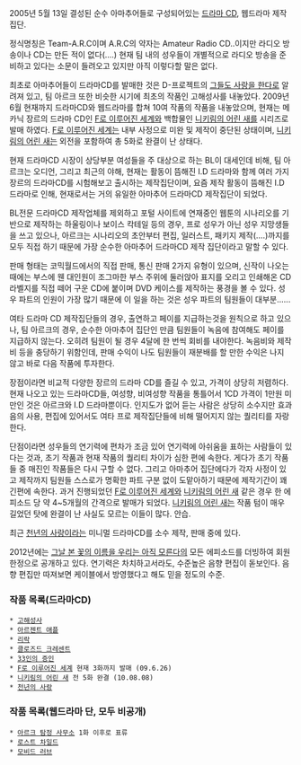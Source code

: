 2005년 5월 13일 결성된 순수 아마추어들로 구성되어있는 [[드라마 CD]], 웹드라마 제작 집단.

정식명칭은 Team-A.R.C이며 A.R.C의 약자는 Amateur Radio CD..이지만 라디오 방송이나 CD는 만든 적이 없다(....) 현재 팀 내의 성우들이 개별적으로 라디오 방송을 준비하고 있다는 소문이 들려오고 있지만 아직 이렇다할 말은 없다.

최초로 아마추어들이 드라마CD를 발매한 것은 D-프로젝트의 [[그들도 사랑을 한다]]로 알려져 있고, 팀 아르크 또한 비슷한 시기에 최초의 작품인 고해성사를 내놓았다. 2009년 6월 현재까지 드라마CD와 웹드라마를 합쳐 10여 작품의 작품을 내놓았으며, 현재는 메카닉 장르의 드라마 CD인 [[F로 이루어진 세계]]와 백합물인 [[니키림의 어린 새]]를 시리즈로 발매 하였다. [[F로 이루어진 세계]]는 내부 사정으로 미완 및 제작이 중단된 상태이며, [[니키림의 어린 새]]는 외전을 포함하여 총 5화로 완결이 난 상태다.

현재 드라마CD 시장이 상당부분 여성들을 주 대상으로 하는 BL이 대세인데 비해, 팀 아르크는 오디언, 그리고 최근의 야해, 현재는 활동이 뜸해진 I.D 드라마와 함께 여러 가지 장르의 드라마CD를 시험해보고 출시하는 제작집단이며, 요즘 제작 활동이 뜸해진 I.D 드라마로 인해, 현재로서는 거의 유일한 아마추어 드라마CD 제작집단이 되었다.

BL전문 드라마CD 제작업체를 제외하고 포털 사이트에 연재중인 웹툰의 시나리오를 기반으로 제작하는 하울링이나 보이스 칵테일 등의 경우, 프로 성우가 아닌 성우 지망생들을 쓰고 있으나, 아르크는 시나리오의 초안부터 편집, 일러스트, 패키지 제작(....)까지를 모두 직접 하기 때문에 가장 순수한 아마추어 드라마CD 제작 집단이라고 말할 수 있다.

판매 형태는 코믹월드에서의 직접 판매, 통신 판매 2가지 유형이 있으며, 신작이 나오는 때에는 부스에 웬 대인원이 조그마한 부스 주위에 둘러앉아 표지를 오리고 인쇄해온 CD라벨지를 직접 떼어 구운 CD에 붙이며 DVD 케이스를 제작하는 풍경을 볼 수 있다. 성우 파트의 인원이 가장 많기 때문에 이 일을 하는 것은 성우 파트의 팀원들이 대부분......

여타 드라마 CD 제작집단들의 경우, 출연하고 페이를 지급하는것을 원칙으로 하고 있으나, 팀 아르크의 경우, 순수한 아마추어 집단인 만큼 팀원들이 녹음에 참여해도 페이를 지급하지 않는다. 오히려 팀원이 될 경우 4달에 한 번씩 회비를 내야한다. 녹음비와 제작비 등을 충당하기 위함인데, 판매 수익이 나도 팀원들이 재분배를 할 만한 수익은 나지 않고 바로 다음 작품에 투자한다. 

장점이라면 비교적 다양한 장르의 드라마 CD를 즐길 수 있고, 가격이 상당히 저렴하다. 현재 나오고 있는 드라마CD들, 여성향, 비여성향 작품을 통틀어서 1CD 가격이 1만원 미만인 것은 아르크와 I.D 드라마뿐이다. 인지도가 없어 듣는 사람은 상당히 소수지만 효과음의 사용, 편집에 있어서도 여타 프로 제작집단들에 비해 떨어지지 않는 퀄리티를 자랑한다.

단점이라면 성우들의 연기력에 편차가 조금 있어 연기력에 아쉬움을 표하는 사람들이 있다는 것과, 초기 작품과 현재 작품의 퀄리티 차이가 심한 편에 속한다. 게다가 초기 작품들 중 매진인 작품들은 다시 구할 수 없다. 그리고 아마추어 집단에다가 각자 사정이 있고 제작까지 팀원들 스스로가 명확한 파트 구분 없이 도맡아하기 때문에 제작기간이 꽤 긴편에 속한다. 과거 진행되었던 [[F로 이루어진 세계]]와 [[니키림의 어린 새]] 같은 경우 한 에피소드 당 약 4~5개월의 간격으로 발매가 되었다. [[니키림의 어린 새]]는 작품 텀이 매우 길었던 탓에 완결이 난 사실도 모르는 이들이 많다. 안습.

최근 [[천년의 사랑]]이라는 미니멀 드라마CD를 소수 제작, 판매 중에 있다.

2012년에는 [[그날 본 꽃의 이름을 우리는 아직 모른다]]의 모든 에피소드를 더빙하여 회원한정으로 공개하고 있다. 연기력은 차치하고서라도, 수준높은 음향 편집이 돋보인다. 음향 편집만 따져보면 케이블에서 방영했다고 해도 믿을 정도의 수준.


=== 작품 목록(드라마CD) ===
 * [[고해성사]]
 * [[아르젠트 애플]]
 * [[리락]]
 * [[클로즈드 크레센트]]
 * [[33인의 증인]]
 * [[F로 이루어진 세계]] 현재 3화까지 발매 (09.6.26)
 * [[니키림의 어린 새]] 전 5화 완결 (10.08.08)
 * [[천년의 사랑]]

=== 작품 목록(웹드라마 단, 모두 비공개) ===
 * [[아르크 탐정 사무소]] 1화 이후로 표류
 * [[로스트 차일드]]
 * [[모비드 러브]]
